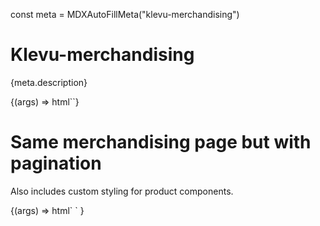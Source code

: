 const meta = MDXAutoFillMeta("klevu-merchandising")

<Meta
  title="Apps/Merchandising"
  component="klevu-merchandising"
  argTypes={meta.argTypes}
  parameters={meta.parameters}
/>

# Klevu-merchandising

<Description>{meta.description}</Description>

<Canvas>
  <Story
    name="Merchandising"
    args={{
      category: "Furniture - Chairs",
      categoryTitle: "Chairs",
      limit: 24,
    }}
  >
    {(args) => html`<klevu-merchandising
      category=${ifDefined(args.category)}
      category-title=${ifDefined(args.categoryTitle)}
      filter-count=${ifDefined(args.filterCount)}
      .filterCustomOrder=${args.filterCustomOrder}
      limit=${args.limit}
      .renderProductSlot=${args.renderProductSlot}
      sort=${ifDefined(args.sort)}
      use-pagination=${ifDefined(args.usePagination)}
    ></klevu-merchandising>`}
  </Story>
</Canvas>

# Same merchandising page but with pagination

Also includes custom styling for product components.

<Canvas>
  <Story
    name="With pagination"
    args={{
      category: "Furniture - Chairs",
      categoryTitle: "Chairs",
      usePagination: true,
      limit: 10,
    }}
  >
    {(args) =>
      html`<klevu-merchandising
          category=${ifDefined(args.category)}
          category-title=${ifDefined(args.categoryTitle)}
          filter-count=${ifDefined(args.filterCount)}
          .filterCustomOrder=${args.filterCustomOrder}
          limit=${args.limit}
          .renderProductSlot=${args.renderProductSlot}
          sort=${ifDefined(args.sort)}
          use-pagination=${ifDefined(args.usePagination)}
        ></klevu-merchandising>
        <style>
          ::part(product-container) {
            border: 1px solid black;
          }
        </style>`
    }
  </Story>
</Canvas>
